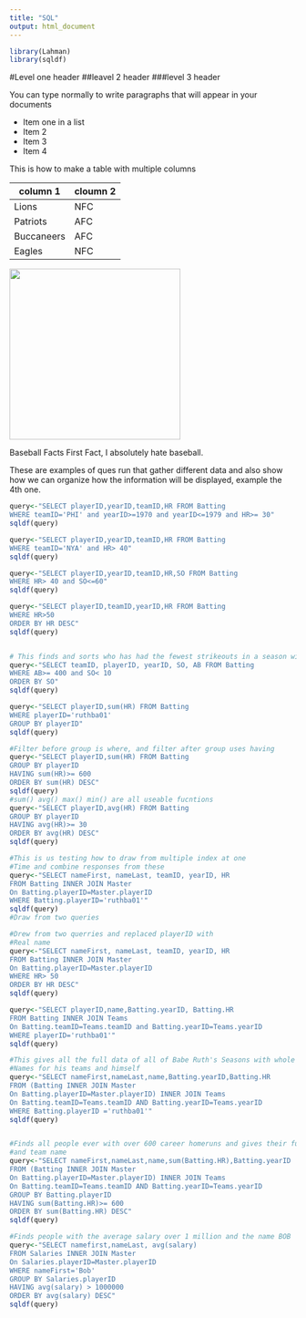 ---
title: "SQL"
output: html_document
---
```{r}
library(Lahman)
library(sqldf)
```
#Level one header
##leavel 2 header
###level 3 header

You can type normally to write paragraphs that will appear in your documents

* Item one in a list
* Item 2
* Item 3
* Item 4

This is how to make a table with multiple columns

column 1 | cloumn 2
---|---
Lions | NFC
Patriots | AFC
Buccaneers | AFC
Eagles | NFC


<img src="gsd.jpg" width="300"/>


Baseball Facts
First Fact, I absolutely hate baseball.

These are examples of ques run that gather different data and also show how we can organize how the information will be displayed, example the 4th one.

```{r}
query<-"SELECT playerID,yearID,teamID,HR FROM Batting
WHERE teamID='PHI' and yearID>=1970 and yearID<=1979 and HR>= 30"
sqldf(query)

query<-"SELECT playerID,yearID,teamID,HR FROM Batting
WHERE teamID='NYA' and HR> 40"
sqldf(query)

query<-"SELECT playerID,yearID,teamID,HR,SO FROM Batting
WHERE HR> 40 and SO<=60"
sqldf(query)

query<-"SELECT playerID,teamID,yearID,HR FROM Batting
WHERE HR>50
ORDER BY HR DESC"
sqldf(query)


# This finds and sorts who has had the fewest strikeouts in a season with atleast 400 at bats
query<-"SELECT teamID, playerID, yearID, SO, AB FROM Batting
WHERE AB>= 400 and SO< 10
ORDER BY SO"
sqldf(query)

query<-"SELECT playerID,sum(HR) FROM Batting
WHERE playerID='ruthba01'
GROUP BY playerID"
sqldf(query)

#Filter before group is where, and filter after group uses having
query<-"SELECT playerID,sum(HR) FROM Batting
GROUP BY playerID
HAVING sum(HR)>= 600
ORDER BY sum(HR) DESC"
sqldf(query)
#sum() avg() max() min() are all useable fucntions
query<-"SELECT playerID,avg(HR) FROM Batting
GROUP BY playerID
HAVING avg(HR)>= 30
ORDER BY avg(HR) DESC"
sqldf(query)

#This is us testing how to draw from multiple index at one
#Time and combine responses from these
query<-"SELECT nameFirst, nameLast, teamID, yearID, HR
FROM Batting INNER JOIN Master
On Batting.playerID=Master.playerID
WHERE Batting.playerID='ruthba01'"
sqldf(query)
#Draw from two queries

#Drew from two querries and replaced playerID with
#Real name
query<-"SELECT nameFirst, nameLast, teamID, yearID, HR
FROM Batting INNER JOIN Master
On Batting.playerID=Master.playerID
WHERE HR> 50
ORDER BY HR DESC"
sqldf(query)

query<-"SELECT playerID,name,Batting.yearID, Batting.HR
FROM Batting INNER JOIN Teams
On Batting.teamID=Teams.teamID and Batting.yearID=Teams.yearID
WHERE playerID='ruthba01'"
sqldf(query)

#This gives all the full data of all of Babe Ruth's Seasons with whole
#Names for his teams and himself
query<-"SELECT nameFirst,nameLast,name,Batting.yearID,Batting.HR 
FROM (Batting INNER JOIN Master
On Batting.playerID=Master.playerID) INNER JOIN Teams
On Batting.teamID=Teams.teamID AND Batting.yearID=Teams.yearID
WHERE Batting.playerID ='ruthba01'"
sqldf(query)


#Finds all people ever with over 600 career homeruns and gives their full name
#and team name
query<-"SELECT nameFirst,nameLast,name,sum(Batting.HR),Batting.yearID 
FROM (Batting INNER JOIN Master
On Batting.playerID=Master.playerID) INNER JOIN Teams 
On Batting.teamID=Teams.teamID AND Batting.yearID=Teams.yearID
GROUP BY Batting.playerID
HAVING sum(Batting.HR)>= 600
ORDER BY sum(Batting.HR) DESC"
sqldf(query)

#Finds people with the average salary over 1 million and the name BOB
query<-"SELECT namefirst,nameLast, avg(salary)
FROM Salaries INNER JOIN Master
On Salaries.playerID=Master.playerID
WHERE nameFirst='Bob'
GROUP BY Salaries.playerID
HAVING avg(salary) > 1000000
ORDER BY avg(salary) DESC" 
sqldf(query)



```






